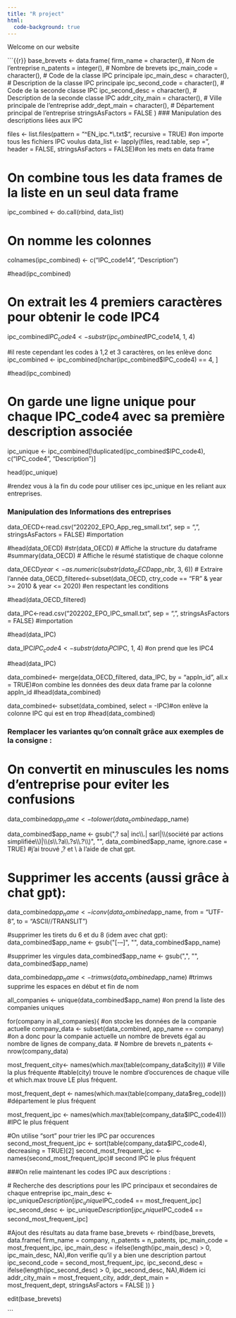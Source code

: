 ```yaml
---
title: "R project"
html: 
  code-background: true
---
```


Welcome on our website

```{{r}}
base_brevets <- data.frame(
  firm_name = character(),     # Nom de l'entreprise
  n_patents = integer(),       # Nombre de brevets
  ipc_main_code = character(), # Code de la classe IPC principale
  ipc_main_desc = character(), # Description de la classe IPC principale
  ipc_second_code = character(), # Code de la seconde classe IPC
  ipc_second_desc = character(), # Description de la seconde classe IPC
  addr_city_main = character(), # Ville principale de l'entreprise
  addr_dept_main = character(), # Département principal de l'entreprise
  stringsAsFactors = FALSE
)
### Manipulation des descriptions liées aux IPC

files <- list.files(pattern = "^EN_ipc.*\\.txt$", recursive = TRUE) #on importe tous les fichiers IPC voulus
data_list <- lapply(files, read.table, sep = "\t", header = FALSE, stringsAsFactors = FALSE)#on les mets en data frame

# On combine tous les data frames de la liste en un seul data frame
ipc_combined <- do.call(rbind, data_list)

# On nomme les colonnes
colnames(ipc_combined) <- c("IPC_code14", "Description")

#head(ipc_combined)

# On extrait les 4 premiers caractères pour obtenir le code IPC4
ipc_combined$IPC_code4 <- substr(ipc_combined$IPC_code14, 1, 4)

#il reste cependant les codes à 1,2 et 3 caractères, on les enlève donc
ipc_combined <- ipc_combined[nchar(ipc_combined$IPC_code4) == 4, ]

#head(ipc_combined)

# On garde une ligne unique pour chaque IPC_code4 avec sa première description associée
ipc_unique <- ipc_combined[!duplicated(ipc_combined$IPC_code4), c("IPC_code4", "Description")]

head(ipc_unique)

#rendez vous à la fin du code pour utiliser ces ipc_unique en les reliant aux entreprises.



### Manipulation des Informations des entreprises


data_OECD<-read.csv("202202_EPO_App_reg_small.txt", sep = ",", stringsAsFactors = FALSE) #importation

#head(data_OECD)
#str(data_OECD)        # Affiche la structure du dataframe
#summary(data_OECD)    # Affiche le résumé statistique de chaque colonne

data_OECD$year<-as.numeric(substr(data_OECD$app_nbr, 3, 6))  # Extraire l'année
data_OECD_filtered<-subset(data_OECD, ctry_code == "FR" & year >= 2010 & year <= 2020) #en respectant les conditions

#head(data_OECD_filtered)

data_IPC<-read.csv("202202_EPO_IPC_small.txt", sep = ",", stringsAsFactors = FALSE) #importation

#head(data_IPC)

data_IPC$IPC_code4<- substr(data_IPC$IPC, 1, 4) #on prend que les IPC4

#head(data_IPC)

data_combined<- merge(data_OECD_filtered, data_IPC, by = "appln_id", all.x = TRUE)#on combine les données des deux data frame par la colonne appln_id
#head(data_combined)

data_combined<- subset(data_combined, select = -IPC)#on enlève la colonne IPC qui est en trop
#head(data_combined)



### Remplacer les variantes qu'on connaît grâce aux exemples de la consigne :

# On convertit en minuscules les noms d'entreprise pour eviter les confusions
data_combined$app_name <- tolower(data_combined$app_name) 

data_combined$app_name <- gsub(",? sa| inc\\.| sarl|\\(société par actions simplifiée\\)|\\(s\\.?a\\.?s\\.?\\)", "", data_combined$app_name, ignore.case = TRUE)
#j'ai trouvé ,? et \\ à l'aide de chat gpt.

# Supprimer les accents (aussi grâce à chat gpt):
data_combined$app_name <- iconv(data_combined$app_name, from = "UTF-8", to = "ASCII//TRANSLIT")

#supprimer les tirets du 6 et du 8 (idem avec chat gpt):
data_combined$app_name <- gsub("[-–]", "", data_combined$app_name)

#supprimer les virgules
data_combined$app_name <- gsub(",", "", data_combined$app_name)


data_combined$app_name <- trimws(data_combined$app_name) #trimws supprime les espaces en début et fin de nom



all_companies <- unique(data_combined$app_name) #on prend la liste des companies uniques

for(company in all_companies){
  #on stocke les données de la companie actuelle
  company_data <- subset(data_combined, app_name == company)
  #on a donc pour la companie actuelle un nombre de brevets égal au nombre de lignes de company_data.
  # Nombre de brevets
  n_patents <- nrow(company_data)
  
  most_frequent_city<- names(which.max(table(company_data$city)))  # Ville la plus fréquente
  #table(city) trouve le nombre d'occurences de chaque ville et which.max trouve LE plus fréquent.
  
  most_frequent_dept <- names(which.max(table(company_data$reg_code))) #département le plus fréquent
  
  most_frequent_ipc <- names(which.max(table(company_data$IPC_code4))) #IPC le plus fréquent
  
  #On utilise "sort" pour trier les IPC par occurences 
  second_most_frequent_ipc <- sort(table(company_data$IPC_code4), decreasing = TRUE)[2]
  second_most_frequent_ipc <- names(second_most_frequent_ipc)# second IPC le plus fréquent
  
  
  ###On relie maintenant les codes IPC aux descriptions :
  
  # Recherche des descriptions pour les IPC principaux et secondaires de chaque entreprise
  ipc_main_desc <- ipc_unique$Description[ipc_unique$IPC_code4 == most_frequent_ipc]
  ipc_second_desc <- ipc_unique$Description[ipc_unique$IPC_code4 == second_most_frequent_ipc]
  
  #Ajout des résultats au data frame
  base_brevets <- rbind(base_brevets, data.frame(
    firm_name = company,
    n_patents = n_patents,
    ipc_main_code = most_frequent_ipc,
    ipc_main_desc = ifelse(length(ipc_main_desc) > 0, ipc_main_desc, NA),#on verifie qu'il y a bien une description partout
    ipc_second_code = second_most_frequent_ipc,
    ipc_second_desc = ifelse(length(ipc_second_desc) > 0, ipc_second_desc, NA),#idem ici 
    addr_city_main = most_frequent_city,
    addr_dept_main = most_frequent_dept,
    stringsAsFactors = FALSE
  ))
}

edit(base_brevets)




```

